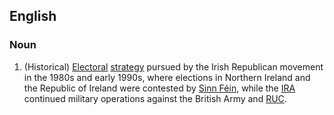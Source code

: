 {{wikipedia}}
==English==
===Noun===
{{en-noun|-}}
# {{Ireland}} (Historical) [[Electoral]] [[strategy]] pursued by the Irish Republican movement in the 1980s and early 1990s, where elections in Northern Ireland and the Republic of Ireland were contested by [[Sinn Féin]], while the [[IRA]] continued military operations against the British Army and [[RUC]].